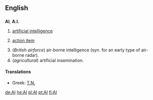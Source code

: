 {{see|ai}}
==English==

==={{initialism}}===
'''AI''', '''A.I.'''

# {{comptheory}} [[artificial intelligence]]
# {{management}} [[action item]]
# (''British airforce'') air-borne intelligence (syn. for an early type of air-borne radar).
# (''agricultural'') artificial insemination.

====Translations====
*Greek: [[Τ.Ν.]]

[[de:AI]]
[[he:AI]]
[[pl:AI]]
[[pt:AI]]
[[fi:AI]]